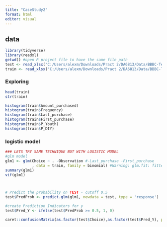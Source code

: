 ```yaml
---
title: "CaseStudy2"
format: html
editor: visual
---
```


## data
```r
library(tidyverse)
library(readxl)
getwd() #open R project file to have the same file path
test <- read_xlsx("C:/Users/alexm/Downloads/Pract 2/DA6813/Data/BBBC-Test.xlsx")
train <- read_xlsx("C:/Users/alexm/Downloads/Pract 2/DA6813/Data/BBBC-Train.xlsx")
```
### Exploring
```r
head(train)
str(train)

histogram(train$Amount_purchased)
histogram(train$Frequency)
histogram(train$Last_purchase)
histogram(train$First_purchase)
histogram(train$P_Youth)
histogram(train$P_DIY)
```
### logistic model
```r
### LETS TRY SAME TECHNIQUE BUT WITH LOGISTIC MODEL
#glm model
glm1 <- glm(Choice ~ . -Observation #-Last_purchase -First_purchase
            , data = train, family = binomial) #Warning: glm.fit: fitted probabilities numerically 0 or 1 occurred
summary(glm1)
vif(glm1)



# Predict the probability on TEST - cutoff 0.5
test$PredProb <- predict.glm(glm1, newdata = test, type = 'response')

#create Prediction Indicators for y
test$Pred_Y <- ifelse(test$PredProb >= 0.5, 1, 0)

caret::confusionMatrix(as.factor(test$Choice),as.factor(test$Pred_Y), positive = '1') #this function and 

```

